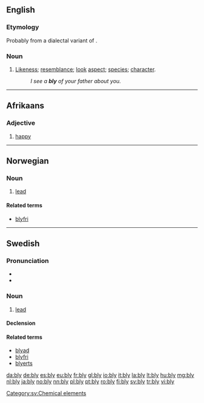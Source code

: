 ==English==

===Etymology===
Probably from a dialectal variant of {{term|blee||complexion, aspect, colour, hue|lang=en}}.

===Noun===
{{en-noun|blies}}

# {{context|now|_|chiefly|_|dialectal}} [[likeness|Likeness]]; [[resemblance]]; [[look]] [[aspect]]; [[species]]; [[character]]. 
#: ''I see a '''bly''' of your father about you.''

----
==Afrikaans==

===Adjective===
{{head|af|adjective}}

# [[happy]]

----

==Norwegian==

===Noun===
{{head|no|noun}}

# [[lead]]

====Related terms====
* [[blyfri]]

----

==Swedish==

===Pronunciation===
* {{IPA|/blyː/|lang=sv}}
* {{audio|Sv-bly.ogg|audio}}

===Noun===
{{sv-noun|g=n|-}}

# [[lead]] {{qualifier|chemical element}}

====Declension====
{{sv-noun-unc-irreg-n|2=blyet}}

====Related terms====
* [[blyad]]
* [[blyfri]]
* [[blyerts]]

[[Category:sv:Chemical elements]]

[[da:bly]]
[[de:bly]]
[[es:bly]]
[[eu:bly]]
[[fr:bly]]
[[gl:bly]]
[[io:bly]]
[[it:bly]]
[[la:bly]]
[[lt:bly]]
[[hu:bly]]
[[mg:bly]]
[[nl:bly]]
[[ja:bly]]
[[no:bly]]
[[nn:bly]]
[[pl:bly]]
[[pt:bly]]
[[ro:bly]]
[[fi:bly]]
[[sv:bly]]
[[tr:bly]]
[[vi:bly]]